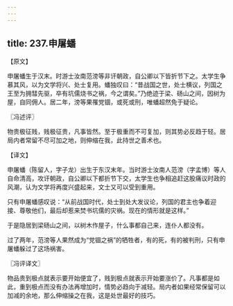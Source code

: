 ```yaml
---
---
---
```

title: 237.申屠蟠
---



【原文】

申屠蟠生于汉末。时游士汝南范滂等非讦朝政，自公卿以下皆折节下之。太学生争慕其风，以为文学将兴、处士复用。蟠独叹曰：“昔战国之世，处士横议，列国之王至为拥彗先驱，卒有坑儒烧书之祸，今之谓矣。”乃绝迹于梁、砀山之间，因树为屋，自同佣人。居二年，滂等果罹党锢，或死或刑，唯蟠超然免于疑论。

〖冯述评〗

物贵极征贱，贱极征贵，凡事皆然。至于极重而不可复加，则其势必反趋于轻。居局内者常留不尽可加之地，则伸缩在我，此持世之善术也。

【译文】

申屠蟠（陈留人，字子龙）出生于东汉末年。当时游士汝南人范滂（字孟博）等人自命清高，攻讦朝政，自公卿以下都折节下交，太学生也争相追赶这股痛议时政的风潮，认为文学将再度兴盛起来，文士又可以受到重用。

只有申屠蟠感叹说：“从前战国时代，处士到处大发议论，列国的君主也争着迎接、尊敬他们，最后却惹来焚书坑儒的灾祸。现在的情形就是这样。”

于是隐居到梁砀山之间，以树木作屋子，什么事都自己来，连仆人都没有。

过了两年，范滂等人果然成为“党锢之祸”的牺牲者，有的死，有的被判刑，只有申屠蟠躲过了这场祸害。

〖冯评译文〗

物品贵到极点就表示要开始便宜了，贱到极点就表示开始要涨价了。凡事都是如此，重到极点而没有办法再增加时，情势必趋向于减轻。局内者如果经常保留可以加减的余地，那么伸缩操之在我，这是处世最好的技巧。